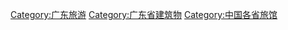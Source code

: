 {{commonscat|Hotels in Guangdong}}
[[Category:广东旅游|Category:广东旅游]]
[[Category:广东省建筑物|Category:广东省建筑物]]
[[Category:中国各省旅馆|Category:中国各省旅馆]]